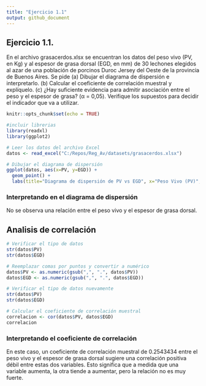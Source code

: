 ```yaml
---
title: "Ejercicio 1.1"
output: github_document
---
```


## Ejercicio 1.1. 

En el archivo grasacerdos.xlsx se encuentran los datos del peso vivo (PV, en Kg) y al espesor de grasa dorsal (EGD, en mm) de 30 lechones
elegidos al azar de una población de porcinos Duroc Jersey del Oeste de la provincia de Buenos Aires. Se pide
(a) Dibujar el diagrama de dispersión e interpretarlo.
(b) Calcular el coeficiente de correlación muestral y explíquelo.
(c) ¿Hay suficiente evidencia para admitir asociación entre el peso y el espesor de grasa? (α = 0,05). Verifique los supuestos para decidir el indicador
que va a utilizar.



```r
knitr::opts_chunk$set(echo = TRUE)
```


```r
#incluir librerias
library(readxl)
library(ggplot2)
```

```r
# Leer los datos del archivo Excel
datos <- read_excel("C:/Repos/Reg_Av/datasets/grasacerdos.xlsx")
```

```r
# Dibujar el diagrama de dispersión
ggplot(datos, aes(x=PV, y=EGD)) +
  geom_point() +
  labs(title="Diagrama de dispersión de PV vs EGD", x="Peso Vivo (PV)", y="Espesor de Grasa Dorsal (EGD)")
```

### Interpretando en el diagrama de dispersión 

No se observa una relación entre el peso vivo y el espesor de grasa dorsal. 

## Analisis de correlación

```r
# Verificar el tipo de datos
str(datos$PV)
str(datos$EGD)
```


```r
# Reemplazar comas por puntos y convertir a numérico
datos$PV <- as.numeric(gsub(",", ".", datos$PV))
datos$EGD <- as.numeric(gsub(",", ".", datos$EGD))
```
```r
# Verificar el tipo de datos nuevamente
str(datos$PV)
str(datos$EGD)
```

```r
# Calcular el coeficiente de correlación muestral
correlacion <- cor(datos$PV, datos$EGD)
correlacion
```

### Interpretando el coeficiente de correlación

 En este caso, un coeficiente de correlación muestral de 0.2543434 entre 
 el peso vivo y el espesor de grasa dorsal sugiere una correlación positiva 
 débil entre estas dos variables. Esto significa que a medida que una variable aumenta, 
 la otra tiende a aumentar, pero la relación no es muy fuerte.


